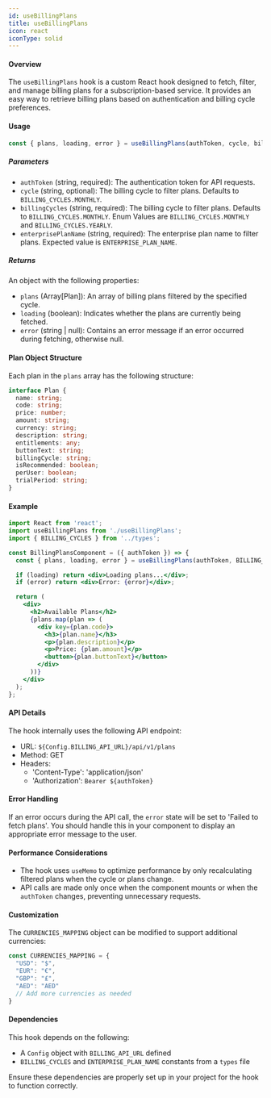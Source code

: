 ```yaml
---
id: useBillingPlans
title: useBillingPlans
icon: react
iconType: solid
---
```


#### Overview

The `useBillingPlans` hook is a custom React hook designed to fetch, filter, and manage billing plans for a subscription-based service. It provides an easy way to retrieve billing plans based on authentication and billing cycle preferences.


#### Usage

```jsx
const { plans, loading, error } = useBillingPlans(authToken, cycle, billingCycles, enterprisePlanName);
```

##### Parameters

- `authToken` (string, required): The authentication token for API requests.
- `cycle` (string, optional): The billing cycle to filter plans. Defaults to `BILLING_CYCLES.MONTHLY`.
- `billingCycles` (string, required): The billing cycle to filter plans. Defaults to `BILLING_CYCLES.MONTHLY`. Enum Values are `BILLING_CYCLES.MONTHLY` and `BILLING_CYCLES.YEARLY`.
- `enterprisePlanName` (string, required): The enterprise plan name to filter plans. Expected value is `ENTERPRISE_PLAN_NAME`.

##### Returns

An object with the following properties:

- `plans` (Array[Plan]): An array of billing plans filtered by the specified cycle.
- `loading` (boolean): Indicates whether the plans are currently being fetched.
- `error` (string | null): Contains an error message if an error occurred during fetching, otherwise null.

#### Plan Object Structure

Each plan in the `plans` array has the following structure:

```typescript
interface Plan {
  name: string;
  code: string;
  price: number;
  amount: string;
  currency: string;
  description: string;
  entitlements: any;
  buttonText: string;
  billingCycle: string;
  isRecommended: boolean;
  perUser: boolean;
  trialPeriod: string;
}
```

#### Example

```jsx
import React from 'react';
import useBillingPlans from './useBillingPlans';
import { BILLING_CYCLES } from '../types';

const BillingPlansComponent = ({ authToken }) => {
  const { plans, loading, error } = useBillingPlans(authToken, BILLING_CYCLES.YEARLY, BILLING_CYCLES.YEARLY, ENTERPRISE_PLAN_NAME);

  if (loading) return <div>Loading plans...</div>;
  if (error) return <div>Error: {error}</div>;

  return (
    <div>
      <h2>Available Plans</h2>
      {plans.map(plan => (
        <div key={plan.code}>
          <h3>{plan.name}</h3>
          <p>{plan.description}</p>
          <p>Price: {plan.amount}</p>
          <button>{plan.buttonText}</button>
        </div>
      ))}
    </div>
  );
};
```

#### API Details

The hook internally uses the following API endpoint:

- URL: `${Config.BILLING_API_URL}/api/v1/plans`
- Method: GET
- Headers:
  - 'Content-Type': 'application/json'
  - 'Authorization': `Bearer ${authToken}`

#### Error Handling

If an error occurs during the API call, the `error` state will be set to 'Failed to fetch plans'. You should handle this in your component to display an appropriate error message to the user.

#### Performance Considerations

- The hook uses `useMemo` to optimize performance by only recalculating filtered plans when the cycle or plans change.
- API calls are made only once when the component mounts or when the `authToken` changes, preventing unnecessary requests.

#### Customization

The `CURRENCIES_MAPPING` object can be modified to support additional currencies:

```javascript
const CURRENCIES_MAPPING = {
  "USD": "$",
  "EUR": "€",
  "GBP": "£",
  "AED": "AED"
  // Add more currencies as needed
}
```

#### Dependencies

This hook depends on the following:

- A `Config` object with `BILLING_API_URL` defined
- `BILLING_CYCLES` and `ENTERPRISE_PLAN_NAME` constants from a `types` file

Ensure these dependencies are properly set up in your project for the hook to function correctly.